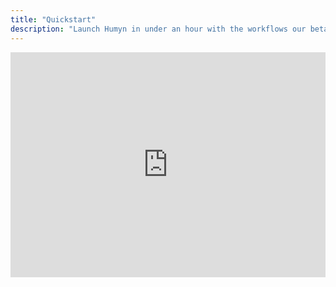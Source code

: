 ```yaml
---
title: "Quickstart"
description: "Launch Humyn in under an hour with the workflows our beta teams follow"
---
```


<iframe
  width="100%"
  height="360"
  src="https://www.youtube.com/embed/dC7AQQMEh0k?si=-mUzKJ5_ByZYwPnm"
  title="Humyn demo"
  frameBorder="0"
  allow="accelerometer; autoplay; clipboard-write; encrypted-media; gyroscope; picture-in-picture; web-share"
  referrerPolicy="strict-origin-when-cross-origin"
  allowFullScreen
  style={{ marginBottom: "2rem", borderRadius: "1rem", boxShadow: "0 24px 70px rgba(15, 23, 42, 0.18)" }}
/>

<Callout>
Run through these five moves to go from sign-up to actionable insight in a single session.
</Callout>

## Launch in five moves

<Columns cols={2}>
  <Card title="1. Sign in or create your account" icon="key">
    Accept the invite or create a workspace, enable 2FA, and invite teammates who will review findings with you.
  </Card>
  <Card title="2. Create a new project" icon="folder-plus">
    Click `New project`, select an icon, set a clear name, and add a short description so everyone knows the lens you’re watching.
  </Card>
  <Card title="3. Open Add Comments" icon="comment-plus">
    Jump into the Add Comments tab to define the research topic and the POV you want Humyn to monitor.
  </Card>
  <Card title="4. Add keywords & Reddit sources" icon="list-check">
    Enter the keywords, phrases, and Reddit URLs that capture your audience so Humyn ingests the right threads.
  </Card>
  <Card title="5. Explore or Chat for insight" icon="sparkles">
    Head to `Explore` for community-wide patterns or `Chat` to ask follow-up questions and unlock takeaways fast.
  </Card>
</Columns>

## Workspace setup ritual

<Columns cols={2}>
  <Card title="Keep the system clean" icon="wand-magic">
    Standardize workspace name, brand color, and timezone so reports look consistent when exported or shared.
  </Card>
  <Card title="Clarify ownership" icon="people-group">
    Assign who monitors daily vs. weekly, and tag collaborators by function so alerts land with the right person.
  </Card>
  <Card title="Template the recap" icon="note-sticky">
    Save a baseline report layout—hero insight, supporting quotes, open questions—so every update follows the same rhythm.
  </Card>
  <Card title="Front-load governance" icon="shield-halved">
    Agree on approval thresholds and review cadence before scaling ingestion to avoid rework later.
  </Card>
</Columns>

---

## Starter Prompts

<Callout>
Use these to prove immediate value—duplicate and tweak the language to match your product pillar, then explore more in the <a href="../core-features/chat-with-hue">Chat with Hue</a> prompt library.
</Callout>

| Prompt | Outcome | Suggested Owner |
| --- | --- | --- |
| “Summarize adoption blockers for AI research tools” | Direction for activation sprints. | Product/Design |
| “Collect praise quotes about research workflows” | Messaging for landing pages and sales decks. | Marketing |
| “Identify objections from enterprise buyers” | Enablement insight for sales calls. | GTM |

---
